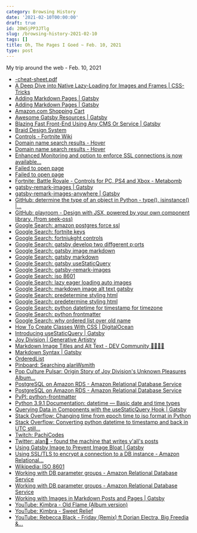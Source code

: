 ```yaml
---
category: Browsing History
date: '2021-02-10T00:00:00'
draft: true
id: 20WSjPP3JTlg
slug: /browsing-history-2021-02-10
tags: []
title: Oh, The Pages I Goed ~ Feb. 10, 2021
type: post
---
```


My trip around the web - Feb. 10, 2021

- [-cheat-sheet.pdf](https://www.gatsbyjs.com/gatsby-cheat-sheet.pdf)
- [A Deep Dive into Native Lazy-Loading for Images and Frames | CSS-Tricks](https://css-tricks.com/a-deep-dive-into-native-lazy-loading-for-images-and-frames/)
- [Adding Markdown Pages | Gatsby](https://www.gatsbyjs.com/docs/how-to/routing/adding-markdown-pages/)
- [Adding Markdown Pages | Gatsby](https://www.gatsbyjs.com/docs/how-to/routing/adding-markdown-pages/#add-a-markdown-file)
- [Amazon.com Shopping Cart](https://www.amazon.com/gp/cart/view.html?ref_=nav_cart)
- [Awesome Gatsby Resources | Gatsby](https://www.gatsbyjs.com/docs/awesome-gatsby-resources/#gatsby-tutorials)
- [Blazing Fast Front-End Using Any CMS Or Service | Gatsby](https://www.gatsbyjs.com/)
- [Braid Design System](https://seek-oss.github.io/braid-design-system/)
- [Controls - Fortnite Wiki](https://fortnite.gamepedia.com/Controls)
- [Domain name search results - Hover](https://www.hover.com/domains/results?utf8=%E2%9C%93&q=howto.dev)
- [Domain name search results - Hover](https://www.hover.com/domains/results?utf8=%E2%9C%93&q=howtocode.dev)
- [Enhanced Monitoring and option to enforce SSL connections is now available...](https://aws.amazon.com/about-aws/whats-new/2016/03/enhanced-monitoring-and-option-to-enforce-ssl-connections-is-now-available-for-amazon-rds-for-postgresql/)
- [Failed to open page](https://howto.dev/)
- [Failed to open page](https://howtocode.dev/)
- [Fortnite: Battle Royale - Controls for PC, PS4 and Xbox - Metabomb](https://www.metabomb.net/fortnite-battle-royale/gameplay-guides/fortnite-battle-royale-controls-for-pc-ps4-and-xbox-one)
- [gatsby-remark-images | Gatsby](https://www.gatsbyjs.com/plugins/gatsby-remark-images/)
- [gatsby-remark-images-anywhere | Gatsby](https://www.gatsbyjs.com/plugins/gatsby-remark-images-anywhere/)
- [GitHub: determine the type of an object in Python - type(), isinstance() |...](https://note.nkmk.me/en/python-type-isinstance/)
- [GitHub: playroom - Design with JSX, powered by your own component library. (from seek-oss)](https://github.com/seek-oss/playroom)
- [Google Search: amazon postgres force ssl](https://www.google.com/search?client=safari&rls=en&q=amazon+postgres+force+ssl&ie=UTF-8&oe=UTF-8)
- [Google Search: fortnite keys](https://www.google.com/search?client=safari&rls=en&q=fortnite+keys&ie=UTF-8&oe=UTF-8)
- [Google Search: fortniukght controls](https://www.google.com/search?client=safari&rls=en&q=fortniukght+controls&ie=UTF-8&oe=UTF-8)
- [Google Search: gatsby develop two diffgerent p;orts](https://www.google.com/search?client=safari&rls=en&q=gatsby+develop+two+diffgerent+p;orts&ie=UTF-8&oe=UTF-8)
- [Google Search: gatsby image markdown](https://www.google.com/search?client=safari&rls=en&q=gatsby+image+markdown&ie=UTF-8&oe=UTF-8)
- [Google Search: gatsby markdown](https://www.google.com/search?client=safari&rls=en&q=gatsby+markdown&ie=UTF-8&oe=UTF-8)
- [Google Search: gatsby useStaticQuery](https://www.google.com/search?client=safari&rls=en&q=gatsby+useStaticQuery&ie=UTF-8&oe=UTF-8)
- [Google Search: gatsby-remark-images](https://www.google.com/search?client=safari&rls=en&q=gatsby-remark-images&ie=UTF-8&oe=UTF-8)
- [Google Search: iso 8601](https://www.google.com/search?client=safari&rls=en&q=iso+8601&ie=UTF-8&oe=UTF-8)
- [Google Search: lazy eager loading auto images](https://www.google.com/search?newwindow=1&client=safari&rls=en&ei=LY4kYOe3Osbl5gK8xZ6QBw&q=lazy+eager+loading+auto+images&oq=lazy+eager+loading+auto+images&gs_lcp=Cgdnd3Mtd2l6EAM6BwgAEEcQsAM6CAghEBYQHRAeOgUIIRCgAToFCCEQqwI6BwghEAoQoAFQhNIBWPvXAWDq2gFoAXACeACAAZoBiAHLBpIBAzUuM5gBAKABAaoBB2d3cy13aXrIAQjAAQE&sclient=gws-wiz&ved=0ahUKEwingvPT3ODuAhXGslkKHbyiB3IQ4dUDCAw&uact=5)
- [Google Search: markdown image alt text gatsby](https://www.google.com/search?newwindow=1&client=safari&rls=en&ei=nJAkYKiGFqrU5gLWx4D4Ag&q=markdown+image+alt+text+gatsby&oq=markdown+image+alt+text+gatsby&gs_lcp=Cgdnd3Mtd2l6EAMyBQgAEM0CMgUIABDNAjIFCAAQzQI6BwgAEEcQsAM6BggAEBYQHjoICCEQFhAdEB46BQghEKABOgcIIRAKEKABULEqWJ83YPo6aAFwAngAgAFoiAHMBZIBAzcuMZgBAKABAaoBB2d3cy13aXrIAQjAAQE&sclient=gws-wiz&ved=0ahUKEwioxNf83uDuAhUqqlkKHdYjAC8Q4dUDCAw&uact=5)
- [Google Search: predetermine styling html](https://www.google.com/search?newwindow=1&client=safari&rls=en&ei=OyYkYNqGK6WSwbkP0tObqAY&q=predetermine+styling+html&oq=predetermine+styling+html&gs_lcp=CgZwc3ktYWIQAzIFCCEQoAEyBQghEKABMgUIIRCrAjIFCCEQqwIyBQghEKsCOgcIABBHELADOgcIIRAKEKABUPOIAViYkAFgg5cBaAFwAngAgAGGAYgBwgWSAQMwLjaYAQCgAQGqAQdnd3Mtd2l6yAEIwAEB&sclient=psy-ab&ved=0ahUKEwiakJLD-d_uAhUlSTABHdLpBmUQ4dUDCAw&uact=5)
- [Google Search: predetermine styling html](https://www.google.com/search?q=predetermine+styling+html&newwindow=1&client=safari&rls=en&ei=UCYkYLS4AviVwbkPg6qp0AU&start=10&sa=N&ved=2ahUKEwi0oOvM-d_uAhX4SjABHQNVCloQ8NMDegQIBRBH&biw=1280&bih=646&dpr=2)
- [Google Search: python datetime for timestamp for timezone](https://www.google.com/search?client=safari&rls=en&q=python+datetime+for+timestamp+for+timezone&ie=UTF-8&oe=UTF-8)
- [Google Search: python frontmatter](https://www.google.com/search?client=safari&rls=en&q=python+frontmatter&ie=UTF-8&oe=UTF-8)
- [Google Search: why ordered list over old name](https://www.google.com/search?q=why+ordered+list+over+old+name&newwindow=1&client=safari&rls=en&ei=CickYKi6EruawbkPqqmtwAQ&start=10&sa=N&ved=2ahUKEwio59Ol-t_uAhU7TTABHapUC0gQ8NMDegQIEhBK&biw=1280&bih=646)
- [How To Create Classes With CSS | DigitalOcean](https://www.digitalocean.com/community/tutorials/how-to-create-classes-with-css)
- [Introducing useStaticQuery | Gatsby](https://www.gatsbyjs.com/blog/2019-02-20-introducing-use-static-query/)
- [Joy Division | Generative Artistry](https://generativeartistry.com/tutorials/joy-division/)
- [Markdown Image Titles and Alt Text - DEV Community 👩‍💻👨‍💻](https://dev.to/stephencweiss/markdown-image-titles-and-alt-text-5fi1)
- [Markdown Syntax | Gatsby](https://www.gatsbyjs.com/docs/reference/markdown-syntax/)
- [OrderedList](https://carbon-svelte.vercel.app/components/OrderedList)
- [Pinboard: Searching alanWsmith](https://pinboard.in/search/u:alanWsmith?query=DataVisualizations)
- [Pop Culture Pulsar: Origin Story of Joy Division's Unknown Pleasures Album...](https://blogs.scientificamerican.com/sa-visual/pop-culture-pulsar-origin-story-of-joy-division-s-unknown-pleasures-album-cover-video/)
- [PostgreSQL on Amazon RDS - Amazon Relational Database Service](https://docs.aws.amazon.com/AmazonRDS/latest/UserGuide/CHAP_PostgreSQL.html#PostgreSQL.Concepts.General.SSL.Requiring)
- [PostgreSQL on Amazon RDS - Amazon Relational Database Service](https://docs.aws.amazon.com/AmazonRDS/latest/UserGuide/CHAP_PostgreSQL.html#PostgreSQL.Concepts.General.SSL)
- [PyPI: python-frontmatter](https://pypi.org/project/python-frontmatter/)
- [Python 3.9.1 Documentation: datetime — Basic date and time types](https://docs.python.org/3/library/datetime.html)
- [Querying Data in Components with the useStaticQuery Hook | Gatsby](https://www.gatsbyjs.com/docs/how-to/querying-data/use-static-query/)
- [Stack Overflow: Changing time from epoch time to iso format in Python](https://stackoverflow.com/questions/27506541/changing-time-from-epoch-time-to-iso-format-in-python)
- [Stack Overflow: Converting python datetime to timestamp and back in UTC still...](https://stackoverflow.com/questions/5956638/converting-python-datetime-to-timestamp-and-back-in-utc-still-uses-local-timezon)
- [Twitch: PachiCodes](https://www.twitch.tv/pachicodes)
- [Twitter: alan🐛 - found the machine that writes y'all's posts ](https://twitter.com/bookmaggot/status/1359461369347735557)
- [Using Gatsby Image to Prevent Image Bloat | Gatsby](https://www.gatsbyjs.com/docs/how-to/images-and-media/using-gatsby-image/)
- [Using SSL/TLS to encrypt a connection to a DB instance - Amazon Relational...](https://docs.aws.amazon.com/AmazonRDS/latest/UserGuide/UsingWithRDS.SSL.html)
- [Wikipedia: ISO 8601](https://en.wikipedia.org/wiki/ISO_8601)
- [Working with DB parameter groups - Amazon Relational Database Service](https://docs.aws.amazon.com/AmazonRDS/latest/UserGuide/USER_WorkingWithParamGroups.html#USER_ParamValuesRef)
- [Working with DB parameter groups - Amazon Relational Database Service](https://docs.aws.amazon.com/AmazonRDS/latest/UserGuide/USER_WorkingWithParamGroups.html)
- [Working with Images in Markdown Posts and Pages | Gatsby](https://www.gatsbyjs.com/docs/working-with-images-in-markdown/?ref=hackernoon.com)
- [YouTube: Kimbra - Old Flame (Album version)](https://www.youtube.com/watch?v=iJtUMAerWcU)
- [YouTube: Kimbra - Sweet Relief](https://www.youtube.com/watch?v=cSzBG8awAW0)
- [YouTube: Rebecca Black - Friday (Remix) ft Dorian Electra, Big Freedia &...](https://www.youtube.com/watch?v=iCFOcqsnc9Y)